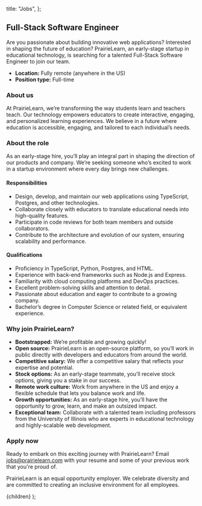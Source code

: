 
  title: "Jobs",
};

## Full-Stack Software Engineer

Are you passionate about building innovative web applications? Interested in shaping the future of education? PrairieLearn, an early-stage startup in educational technology, is searching for a talented Full-Stack Software Engineer to join our team.

- **Location:** Fully remote (anywhere in the US)
- **Position type:** Full-time

### About us

At PrairieLearn, we’re transforming the way students learn and teachers teach. Our technology empowers educators to create interactive, engaging, and personalized learning experiences. We believe in a future where education is accessible, engaging, and tailored to each individual’s needs.

### About the role

As an early-stage hire, you’ll play an integral part in shaping the direction of our products and company. We’re seeking someone who’s excited to work in a startup environment where every day brings new challenges.

#### Responsibilities

- Design, develop, and maintain our web applications using TypeScript, Postgres, and other technologies.
- Collaborate closely with educators to translate educational needs into high-quality features.
- Participate in code reviews for both team members and outside collaborators.
- Contribute to the architecture and evolution of our system, ensuring scalability and performance.

#### Qualifications

- Proficiency in TypeScript, Python, Postgres, and HTML.
- Experience with back-end frameworks such as Node.js and Express.
- Familiarity with cloud computing platforms and DevOps practices.
- Excellent problem-solving skills and attention to detail.
- Passionate about education and eager to contribute to a growing company.
- Bachelor’s degree in Computer Science or related field, or equivalent experience.

### Why join PrairieLearn?

- **Bootstrapped:** We’re profitable and growing quickly!
- **Open source:** PrairieLearn is an open-source platform, so you’ll work in public directly with developers and educators from around the world.
- **Competitive salary:** We offer a competitive salary that reflects your expertise and potential.
- **Stock options:** As an early-stage teammate, you’ll receive stock options, giving you a stake in our success.
- **Remote work culture:** Work from anywhere in the US and enjoy a flexible schedule that lets you balance work and life.
- **Growth opportunities:** As an early-stage hire, you’ll have the opportunity to grow, learn, and make an outsized impact.
- **Exceptional team:** Collaborate with a talented team including professors from the University of Illinois who are experts in educational technology and highly-scalable web development.

### Apply now

Ready to embark on this exciting journey with PrairieLearn? Email jobs@prairielearn.com with your resume and some of your previous work that you're proud of.

PrairieLearn is an equal opportunity employer. We celebrate diversity and are committed to creating an inclusive environment for all employees.

  <MarkdownLayout meta={meta}>{children}</MarkdownLayout>
);
